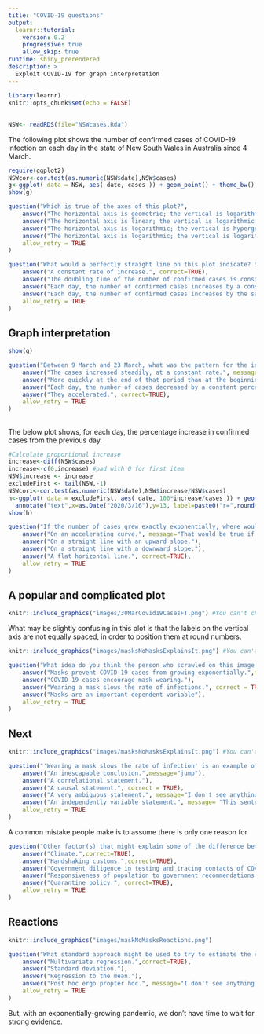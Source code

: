 ```yaml
---
title: "COVID-19 questions"
output:
  learnr::tutorial:
    version: 0.2
    progressive: true
    allow_skip: true
runtime: shiny_prerendered
description: >
  Exploit COVID-19 for graph interpretation
---
```


```r
library(learnr)
knitr::opts_chunk$set(echo = FALSE)
```

##

```r
NSW<- readRDS(file="NSWcases.Rda")
```

The following plot shows the number of confirmed cases of COVID-19 infection on each day in the state of New South Wales in Australia since 4 March.

```r
require(ggplot2)
NSWcor<-cor.test(as.numeric(NSW$date),NSW$cases) 
g<-ggplot( data = NSW, aes( date, cases )) + geom_point() + theme_bw() + ylab("Confirmed cases in NSW") + scale_x_date(date_minor_breaks=("1 days")) + ylim(0,NA)
show(g)
```


```r
question("Which is true of the axes of this plot?",
    answer("The horizontal axis is geometric; the vertical is logarithmic."),
    answer("The horizontal axis is linear; the vertical is logarithmic.", correct=TRUE, message="Correct. The vertical axis is logarithmic."),
    answer("The horizontal axis is logarithmic; the vertical is hypergeometric."),
    answer("The horizontal axis is logarithmic; the vertical is logarithmic."),
    allow_retry = TRUE
)
```


```r
question("What would a perfectly straight line on this plot indicate? Select ALL that are correct.",
    answer("A constant rate of increase.", correct=TRUE),
    answer("The doubling time of the number of confirmed cases is constant.", message="No, that would be an exponential growth rather than linear."),
    answer("Each day, the number of confirmed cases increases by a constant percentage.", message="No, that would be an exponential growth rather than linear."),
    answer("Each day, the number of confirmed cases increases by the same amount as the previous day.", correct=TRUE),
    allow_retry = TRUE
)
```

## Graph interpretation

```r
show(g)
```

```r
question("Between 9 March and 23 March, what was the pattern for the increase in cases?  Select ALL that are correct:",
    answer("The cases increased steadily, at a constant rate.", message="No, that would only be true if the cases fell on a straight line."),
    answer("More quickly at the end of that period than at the beginning.", correct=TRUE),
    answer("Each day, the number of cases decreased by a constant percentage.", message="No, they certainly did not decrease."),
    answer("They accelerated.", correct=TRUE),
    allow_retry = TRUE
)
```

##
The below plot shows, for each day, the percentage increase in confirmed cases from the previous day.

```r

#Calculate proportional increase
increase<-diff(NSW$cases)
increase<-c(0,increase) #pad with 0 for first item
NSW$increase <- increase
excludeFirst <- tail(NSW,-1)
NSWcori<-cor.test(as.numeric(NSW$date),NSW$increase/NSW$cases) 
h<-ggplot( data = excludeFirst, aes( date, 100*increase/cases )) + geom_point() + theme_bw() + ylab("Percent increase") + scale_x_date(date_minor_breaks=("1 days")) +
  annotate("text",x=as.Date("2020/3/16"),y=13, label=paste0("r=",round(NSWcori$estimate,2)), parse=FALSE)
show(h)
```

```r
question("If the number of cases grew exactly exponentially, where would the datapoints be?",
    answer("On an accelerating curve.", message="That would be true if the vertical axis was number of cases, but not true with this percentage increase vertical axis."),
    answer("On a straight line with an upward slope."),
    answer("On a straight line with a downward slope."),
    answer("A flat horizontal line.", correct=TRUE),
    allow_retry = TRUE
)
```


## A popular and complicated plot

```r
knitr::include_graphics("images/30MarCovid19CasesFT.png") #You can't change the image directory for Shiny apps
``` 

What may be slightly confusing in this plot is that the labels on the vertical axis are not equally spaced, in order to position them at round numbers.

```r
knitr::include_graphics("images/masksNoMasksExplainsIt.png") #You can't change the image directory for Shiny apps
``` 




```r
question("What idea do you think the person who scrawled on this image wished to encourage?",
    answer("Masks prevent COVID-19 cases from growing exponentially.",message="No, because the lines in the Masks group are fairly linear on this semi-log plot, indicating that they are growing exponentially, just slower than the masks ones"),
    answer("COVID-19 cases encourage mask wearing."),
    answer("Wearing a mask slows the rate of infections.", correct = TRUE),
    answer("Masks are an important dependent variable"),
    allow_retry = TRUE
)
```

## Next

```r
knitr::include_graphics("images/masksNoMasksExplainsIt.png") #You can't change the image directory
``` 

```r
question("'Wearing a mask slows the rate of infection' is an example of:",
    answer("An inescapable conclusion.",message="jump"),
    answer("A correlational statement."),
    answer("A causal statement.", correct = TRUE),
    answer("A very ambiguous statement.", message="I don't see anything particularly ambiguous about this."),
    answer("An independently variable statement.", message= "This sentence doesn't mean anything, as far as I know."),
    allow_retry = TRUE
)
```

A common mistake people make is to assume there is only one reason for 

```r
question("Other factor(s) that might explain some of the difference between the blue-circled countries and the red ones:",
    answer("Climate.",correct=TRUE),
    answer("Handshaking customs.",correct=TRUE),
    answer("Government diligence in testing and tracing contacts of COVID-19 patients.", correct=TRUE),
    answer("Responsiveness of population to government recommendations.", correct=TRUE),
    answer("Quarantine policy.", correct=TRUE),
    allow_retry = TRUE
)
```

## Reactions

```r
knitr::include_graphics("images/maskNoMasksReactions.png")
``` 


```r
question("What standard approach might be used to try to estimate the effects of mask wearing and temperature?",
    answer("Multivariate regression.",correct=TRUE),
    answer("Standard deviation."),
    answer("Regression to the mean."),
    answer("Post hoc ergo propter hoc.", message="I don't see anything particularly ambiguous about this."),
    allow_retry = TRUE
)
```


But, with an exponentially-growing pandemic, we don't have time to wait for strong evidence.
